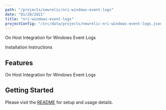 ```yaml
---
path: "/projects/newrelic/nri-windows-event-logs"
date: "01/28/2021"
title: "nri-windows-event-logs"
projectConfig: "/src/data/projects/newrelic-nri-windows-event-logs.json"
---
```


<!-- Imports must occur at the top of the file -->

On Host Integration for Windows Event Logs

<Link to="https://github.com/newrelic/nri-windows-event-logs">Installation Instructions</Link>

## Features

On Host Integration for Windows Event Logs

## Getting Started

Please visit the [README](https://github.com/newrelic/nri-windows-event-logs#readme) for setup and usage details.
